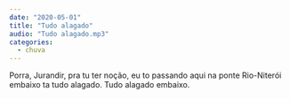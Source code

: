 ```yaml
---
date: "2020-05-01"
title: "Tudo alagado"
audio: "Tudo alagado.mp3"
categories:
  - chuva
---
```


Porra, Jurandir, pra tu ter noção, eu to passando aqui na ponte Rio-Niterói embaixo ta tudo alagado. Tudo alagado embaixo.